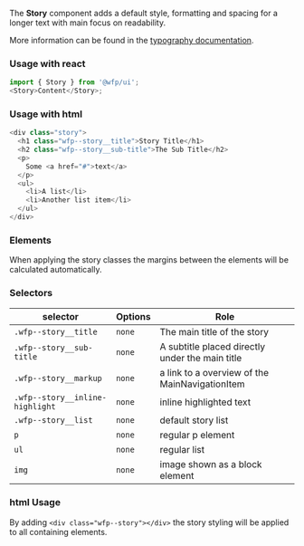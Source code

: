The **Story** component adds a default style, formatting and spacing for a longer text with main focus on readability.

More information can be found in the [typography documentation](?path=/story/documentation-general--typography).

### Usage with react

```js
import { Story } from '@wfp/ui';
<Story>Content</Story>;
```

### Usage with html

```js
<div class="story">
  <h1 class="wfp--story__title">Story Title</h1>
  <h2 class="wfp--story__sub-title">The Sub Title</h2>
  <p>
    Some <a href="#">text</a>
  </p>
  <ul>
    <li>A list</li>
    <li>Another list item</li>
  </ul>
</div>
```

### Elements

When applying the story classes the margins between the elements will be calculated automatically.

### Selectors

| selector                        | Options | Role                                            |
| ------------------------------- | ------- | ----------------------------------------------- |
| `.wfp--story__title`            | `none`  | The main title of the story                     |
| `.wfp--story__sub-title`        | `none`  | A subtitle placed directly under the main title |
| `.wfp--story__markup`           | `none`  | a link to a overview of the MainNavigationItem  |
| `.wfp--story__inline-highlight` | `none`  | inline highlighted text                         |
| `.wfp--story__list`             | `none`  | default story list                              |
| `p`                             | `none`  | regular p element                               |
| `ul`                            | `none`  | regular list                                    |
| `img`                           | `none`  | image shown as a block element                  |

### html Usage

By adding `<div class="wfp--story"></div>` the story styling will be applied to all containing elements.
